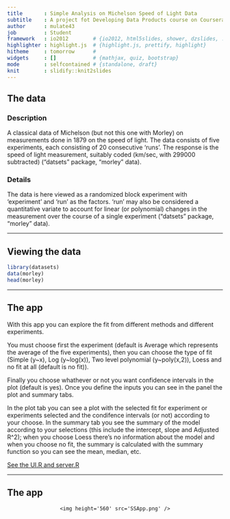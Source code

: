 ---
title       : Simple Analysis on Michelson Speed of Light Data
subtitle    : A project fot Developing Data Products course on Coursera
author      : mulate43
job         : Student
framework   : io2012        # {io2012, html5slides, shower, dzslides, ...}
highlighter : highlight.js  # {highlight.js, prettify, highlight}
hitheme     : tomorrow      # 
widgets     : []            # {mathjax, quiz, bootstrap}
mode        : selfcontained # {standalone, draft}
knit        : slidify::knit2slides
---

## The data

### Description

A classical data of Michelson (but not this one with Morley) on measurements done in 1879 on the speed of light. The data consists of five experiments, each consisting of 20 consecutive 'runs'. The response is the speed of light measurement, suitably coded (km/sec, with 299000 subtracted) ("datsets" package, "morley" data).

### Details

The data is here viewed as a randomized block experiment with 'experiment' and 'run' as the factors. 'run' may also be considered a quantitative variate to account for linear (or polynomial) changes in the measurement over the course of a single experiment ("datsets" package, "morley" data).

---

## Viewing the data

```{r warning=F}
library(datasets)
data(morley)
head(morley)
```

---

## The app

With this app you can explore the fit from different methods and different experiments.

You must choose first the experiment (default is Average which represents the average of the five experiments), then you can choose the type of fit (Simple (y~x), Log (y~log(x)),
Two level polynomial (y~poly(x,2)), Loess and no fit at all (default is no fit)).

Finally you choose whathever or not you want confidence intervals in the plot (default is yes). Once you define the inputs you can see in the panel the plot and summary tabs.

In the plot tab you can see a plot with the selected fit for experiment or experiments selected and the condifence intervals (or not) according to your choose. In the summary tab you see the summary of the model according to your selections (this include the intercept, slope and Adjusted R^2); when you choose Loess there's no information about the model and when you choose no fit, the summary is calculated with the summary function so you can see the mean, median, etc.

[See the UI.R and server.R](https://github.com/mulate43/Data_products_project)

---

## The app

<div style='text-align: center;'>
    <img height='560' src='SSApp.png' />
</div>